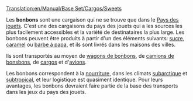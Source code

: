 [[Translation:en/Manual/Base Set/Cargos/Sweets]]

{{fr/Manual/Base Set/Cargos/Cargaison|nom=Bonbons
|image=en/Manual/Base Set/Cargos/Sweets.png
|produit=[[fr/Manual/Base Set/Industries/Usine de bonbons|Usine de bonbons]]
|accepté=[[fr/Manual/Ville|Ville]]
}}

Les '''bonbons''' sont une cargaison qui ne se trouve que dans le [[fr/Manual/Climat#pays-des-jouets|Pays des jouets]]. C'est une des cargaisons du pays des jouets qui a les sources les plus facilement accessibles et la variété de destinataires la plus large. Les bonbons peuvent être produits à partir d'un des éléments suivants: [[fr/Manual/Base Set/Cargos/Sucre|sucre]], [[fr/Manual/Base Set/Cargos/Caramel|caramel]] ou [[fr/Manual/Base Set/Cargos/Barbe à papa|barbe à papa]], et ils sont livrés dans les maisons des villes.

Ils sont transportés au moyen de [[fr/Manual/Base Set/Trains/Wagon de bonbons|wagons de bonbons]], de [[fr/Manual/Base Set/Road Vehicles/Camion de bonbons|camions de bonsbons]], de [[fr/Manual/Bateaux|cargos]] et d'[[fr/Manual/Avions|avions]].

Les bonbons correspondent à la [[fr/Manual/Base Set/Cargos/Nourriture|nourriture]], dans les climats [[fr/Manual/Climat#subarctique|subarctique]] et [[fr/Manual/Climat#subtropical|subtropical]], et leur logistique est quasiment identique. Pour leurs avantages, les bonbons devraient faire partie de la base des transports dans les jeux du pays des jouets.